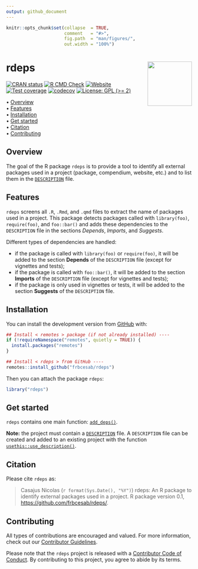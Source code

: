 ```yaml
---
output: github_document
---
```


<!-- README.md is generated from README.Rmd. Please edit that file -->


```r
knitr::opts_chunk$set(collapse  = TRUE,
                      comment   = "#>",
                      fig.path  = "man/figures/",
                      out.width = "100%")
```



rdeps <img src="man/figures/package-sticker.png" align="right" style="float:right; height:120px;"/>
=========================================================

<!-- badges: start -->
[![CRAN status](https://www.r-pkg.org/badges/version/rdeps)](https://CRAN.R-project.org/package=rdeps)
[![R CMD Check](https://github.com/frbcesab/rdeps/actions/workflows/R-CMD-check.yaml/badge.svg)](https://github.com/frbcesab/rdeps/actions/workflows/R-CMD-check.yaml)
[![Website](https://github.com/frbcesab/rdeps/actions/workflows/pkgdown.yaml/badge.svg)](https://github.com/frbcesab/rdeps/actions/workflows/pkgdown.yaml)
[![Test coverage](https://github.com/frbcesab/rdeps/actions/workflows/test-coverage.yaml/badge.svg)](https://github.com/frbcesab/rdeps/actions/workflows/test-coverage.yaml)
[![codecov](https://codecov.io/gh/frbcesab/rdeps/branch/main/graph/badge.svg)](https://codecov.io/gh/frbcesab/rdeps)
[![License: GPL (>= 2)](https://img.shields.io/badge/License-GPL%20%28%3E%3D%202%29-blue.svg)](https://choosealicense.com/licenses/gpl-2.0/)
<!-- badges: end -->



<p align="left">
  • <a href="#overview">Overview</a><br>
  • <a href="#features">Features</a><br>
  • <a href="#installation">Installation</a><br>
  • <a href="#get-started">Get started</a><br>
  • <a href="#citation">Citation</a><br>
  • <a href="#contributing">Contributing</a>
</p>



## Overview

The goal of the R package `rdeps` is to provide a tool to identify all external 
packages used in a project (package, compendium, website, etc.) and to list
them in the [`DESCRIPTION`](https://r-pkgs.org/description.html) file.



## Features

`rdeps` screens all `.R`, `.Rmd`, and `.qmd` files to extract the name of
packages used in a project. This package detects packages called with 
`library(foo)`, `require(foo)`, and `foo::bar()` and adds these dependencies
to the `DESCRIPTION` file in the sections _Depends_, _Imports_, and _Suggests_.

Different types of dependencies are handled:

- if the package is called with `library(foo)` or `require(foo)`, 
it will be added to the section **Depends** of the `DESCRIPTION` file 
(except for vignettes and tests);
- if the package is called with `foo::bar()`,
it will be added to the section **Imports** of the `DESCRIPTION` file
(except for vignettes and tests);
- if the package is only used in vignettes or tests,
it will be added to the section **Suggests** of the `DESCRIPTION` file.



## Installation

You can install the development version from [GitHub](https://github.com/) with:

```r
## Install < remotes > package (if not already installed) ----
if (!requireNamespace("remotes", quietly = TRUE)) {
  install.packages("remotes")
}

## Install < rdeps > from GitHub ----
remotes::install_github("frbcesab/rdeps")
```

Then you can attach the package `rdeps`:

```r
library("rdeps")
```



## Get started

`rdeps` contains one main function: 
[`add_deps()`](https://frbcesab.github.io/rdeps/reference/add_deps.html).

**Note:** the project must contain a 
[`DESCRIPTION`](https://r-pkgs.org/description.html) file. A `DESCRIPTION` file 
can be created and added to an existing project with the function 
[`usethis::use_description()`](https://usethis.r-lib.org/reference/use_description.html).



## Citation

Please cite `rdeps` as: 

> Casajus Nicolas (`r format(Sys.Date(), "%Y")`) rdeps: An R 
package to identify external packages used in a project. R package version 0.1,
<https://github.com/frbcesab/rdeps/>.



## Contributing

All types of contributions are encouraged and valued. For more information, 
check out our [Contributor Guidelines](https://github.com/frbcesab/rdeps/blob/main/CONTRIBUTING.md).

Please note that the `rdeps` project is released with a 
[Contributor Code of Conduct](https://contributor-covenant.org/version/2/1/CODE_OF_CONDUCT.html). 
By contributing to this project, you agree to abide by its terms.
